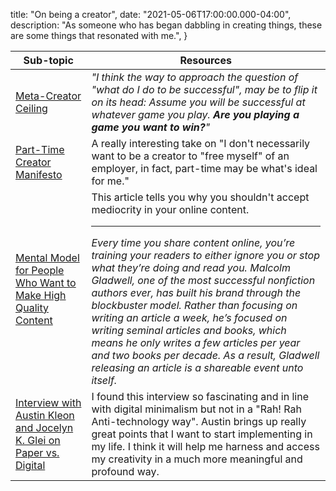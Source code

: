 
  title: "On being a creator",
  date: "2021-05-06T17:00:00.000-04:00",
  description: "As someone who has began dabbling in creating things, these are some things that resonated with me.",
}


| Sub-topic | Resources |
|-|-|
| [Meta-Creator Ceiling](https://www.swyx.io/meta-creator-ceiling/) | *"I think the way to approach the question of "what do I do to be successful", may be to flip it on its head: Assume you will be successful at whatever game you play. **Are you playing a game you want to win?**"* |
| [Part-Time Creator Manifesto](https://www.swyx.io/part-time-creator-manifesto/) | A really interesting take on "I don't necessarily want to be a creator to "free myself" of an employer, in fact, part-time may be what's ideal for me." |
| [Mental Model for People Who Want to Make High Quality Content](https://medium.com/accelerated-intelligence/the-1-mental-model-for-writers-who-want-to-write-high-quality-viral-content-43ecf0d4ec05) | This article tells you why you shouldn't accept mediocrity in your online content. <hr/> *Every time you share content online, you’re training your readers to either ignore you or stop what they’re doing and read you. Malcolm Gladwell, one of the most successful nonfiction authors ever, has built his brand through the blockbuster model. Rather than focusing on writing an article a week, he’s focused on writing seminal articles and books, which means he only writes a few articles per year and two books per decade.  As a result, Gladwell releasing an article is a shareable event unto itself.* |
| [Interview with Austin Kleon and Jocelyn K. Glei on Paper vs. Digital](https://hurryslowly.co/005-austin-kleon/) | I found this interview so fascinating and in line with digital minimalism but not in a "Rah! Rah Anti-technology way". Austin brings up really great points that I want to start implementing in my life. I think it will help me harness and access my creativity in a much more meaningful and profound way. |
